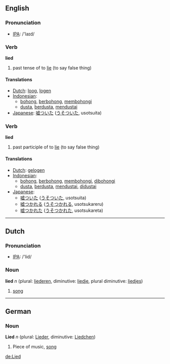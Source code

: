 ==English==
=== Pronunciation ===
*[[w:IPA|IPA]]: /'laɪd/

=== Verb ===
'''lied'''

# past tense of to [[lie]] (to say false thing)

==== Translations ====
*[[Dutch]]: [[loog]], [[logen]]
*[[Indonesian]]: 
** [[bohong]], [[bohong|berbohong]], [[bohong|membohongi]]
** [[dusta]], [[dusta|berdusta]], [[dusta|mendustai]]
*[[Japanese]]: [[嘘ついた]] ([[うそついた]], usotsuita)

=== Verb ===
'''lied'''

# past participle of to [[lie]] (to say false thing)

==== Translations ====
*[[Dutch]]: [[gelogen]]
*[[Indonesian]]: 
** [[bohong]], [[bohong|berbohong]], [[bohong|membohongi]], [[bohong|dibohongi]]
** [[dusta]], [[dusta|berdusta]], [[dusta|mendustai]], [[dusta|didustai]]
*[[Japanese]]:
** [[嘘ついた]] ([[うそついた]], usotsuita)
** [[嘘つかれる]] ([[うそつかれる]], usotsukareru)
** [[嘘つかれた]] ([[うそつかれた]], usotsukareta)

----
==Dutch==
=== Pronunciation ===
*[[w:IPA|IPA]]: /'lid/

=== Noun ===
'''lied''' ''n'' (plural: [[liederen]], diminutive: [[liedje]], plural diminutive: [[liedjes]])

# [[song]]

----
==German==
===Noun===
'''Lied''' ''n'' (plural: [[Lieder]], diminutive: [[Liedchen]])

# Piece of music, [[song]]

[[de:Lied]]